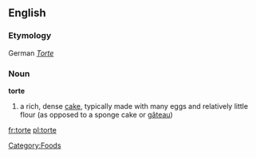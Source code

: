 ==English==
===Etymology===
German ''[[Torte]]''
===Noun===
'''torte'''

# a rich, dense [[cake]], typically made with many eggs and relatively little flour (as opposed to a sponge cake or [[gâteau]])

[[Category:Foods]]

[[fr:torte]]
[[pl:torte]]